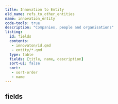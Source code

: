 ```yaml
---
title: Innovation to Entity
old_name: refs_to_other_entities
name: innovation_entity
code-tools: true
description: "Companies, people and organisations"
listing:
  id: fields
  contents:
   - innovaton/id.qmd
   - entity/*.qmd
  type: table
  fields: [title, name, description]
  sort-ui: false
  sort:
   - sort-order
   - name
---
```


## fields
:::{ #fields }
:::
